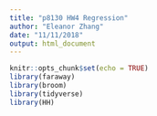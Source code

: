 ```yaml
---
title: "p8130 HW4 Regression"
author: "Eleanor Zhang"
date: "11/11/2018"
output: html_document
---
```


```r
knitr::opts_chunk$set(echo = TRUE)
library(faraway)
library(broom)
library(tidyverse)
library(HH) 
```


